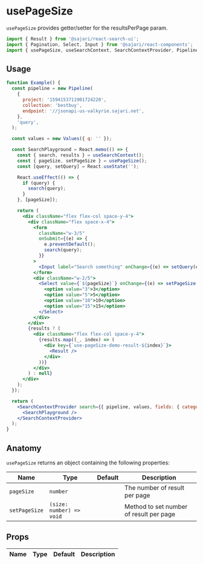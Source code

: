 
<SEO title="usePageSize" description="usePageSize provides getter/setter for the resultsPerPage param." />

# usePageSize

`usePageSize` provides getter/setter for the resultsPerPage param.

```js
import { Result } from '@sajari/react-search-ui';
import { Pagination, Select, Input } from '@sajari/react-components';
import { usePageSize, useSearchContext, SearchContextProvider, Pipeline, Values } from '@sajari/react-hooks';
```

## Usage

```jsx
function Example() {
  const pipeline = new Pipeline(
    {
      project: '1594153711901724220',
      collection: 'bestbuy',
      endpoint: '//jsonapi-us-valkyrie.sajari.net',
    },
    'query',
  );

  const values = new Values({ q: '' });

  const SearchPlayground = React.memo(() => {
    const { search, results } = useSearchContext();
    const { pageSize, setPageSize } = usePageSize();
    const [query, setQuery] = React.useState('');

    React.useEffect(() => {
      if (query) {
        search(query);
      }
    }, [pageSize]);

    return (
      <div className="flex flex-col space-y-4">
        <div className="flex space-x-4">
          <form
            className="w-3/5"
            onSubmit={(e) => {
              e.preventDefault();
              search(query);
            }}
          >
            <Input label="Search something" onChange={(e) => setQuery(e.target.value)} />
          </form>
          <div className="w-2/5">
            <Select value={`${pageSize}`} onChange={(e) => setPageSize(parseInt(e.target.value), 10)}>
              <option value="3">3</option>
              <option value="5">5</option>
              <option value="10">10</option>
              <option value="15">15</option>
            </Select>
          </div>
        </div>
        {results ? (
          <div className="flex flex-col space-y-4">
            {results.map((_, index) => (
              <div key={`use-pageSize-demo-result-${index}`}>
                <Result />
              </div>
            ))}
          </div>
        ) : null}
      </div>
    );
  });

  return (
    <SearchContextProvider search={{ pipeline, values, fields: { category: 'brand', title: 'name' } }}>
      <SearchPlayground />
    </SearchContextProvider>
  );
}
```

## Anatomy

`usePageSize` returns an object containing the following properties:

| Name          | Type                     | Default | Description                             |
| ------------- | ------------------------ | ------- | --------------------------------------- |
| `pageSize`    | `number`                 |         | The number of result per page           |
| `setPageSize` | `(size: number) => void` |         | Method to set number of result per page |

## Props

| Name | Type | Default | Description |
| ---- | ---- | ------- | ----------- |

